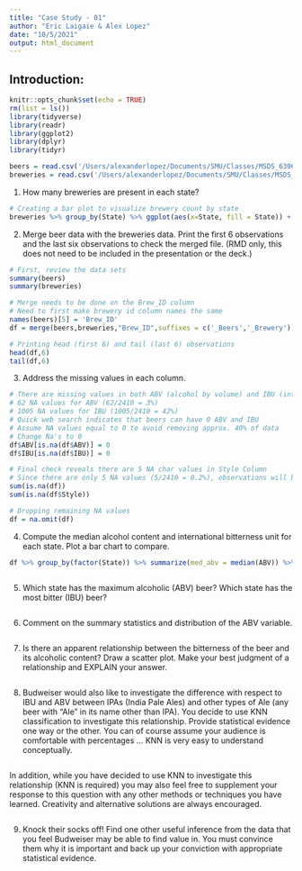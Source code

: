 ```yaml
---
title: "Case Study - 01"
author: "Eric Laigaie & Alex Lopez"
date: "10/5/2021"
output: html_document
---
```

## Introduction:


```r
knitr::opts_chunk$set(echo = TRUE)
rm(list = ls())
library(tidyverse)
library(readr)
library(ggplot2)
library(dplyr)
library(tidyr)
```

```r
beers = read.csv('/Users/alexanderlopez/Documents/SMU/Classes/MSDS_6306_Doing_Data_Science/Case_Study_1/Case-Study-01/Beers.csv', header = TRUE)
breweries = read.csv('/Users/alexanderlopez/Documents/SMU/Classes/MSDS_6306_Doing_Data_Science/Case_Study_1/Case-Study-01/Breweries.csv', header = TRUE)
```

1.   How many breweries are present in each state?
```r
# Creating a bar plot to visualize brewery count by state
breweries %>% group_by(State) %>% ggplot(aes(x=State, fill = State)) + geom_bar(width = .33) + theme(axis.text.x = element_text(angle = 90, vjust = 0.5, hjust=.1), aspect.ratio=1/2) + geom_text(stat='count', aes(label=..count..), vjust=-.33) + labs(title = 'Number of Breweries Per State', y = 'Number of Breweries')
```

2.   Merge beer data with the breweries data. Print the first 6 observations and the last six observations to check the merged file.  (RMD only, this does not need to be included in the presentation or the deck.)
```r
# First, review the data sets
summary(beers)
summary(breweries)

# Merge needs to be done on the Brew_ID column
# Need to first make brewery id column names the same
names(beers)[5] = 'Brew_ID'
df = merge(beers,breweries,"Brew_ID",suffixes = c('_Beers','_Brewery'))

# Printing head (first 6) and tail (last 6) observations
head(df,6)
tail(df,6)
```

3.   Address the missing values in each column.
```r
# There are missing values in both ABV (alcohol by volume) and IBU (international bitterness unit)
# 62 NA values for ABV (62/2410 = 3%)
# 1005 NA values for IBU (1005/2410 = 42%)
# Quick web search indicates that beers can have 0 ABV and IBU
# Assume NA values equal to 0 to avoid removing approx. 40% of data
# Change Na's to 0
df$ABV[is.na(df$ABV)] = 0
df$IBU[is.na(df$IBU)] = 0

# Final check reveals there are 5 NA char values in Style Column
# Since there are only 5 NA values (5/2410 = 0.2%), observations will be dropped
sum(is.na(df))
sum(is.na(df$Style))

# Dropping remaining NA values
df = na.omit(df)
```

4.   Compute the median alcohol content and international bitterness unit for each state. Plot a bar chart to compare.
```r

df %>% group_by(factor(State)) %>% summarize(med_abv = median(ABV)) %>% ggplot(aes(x=factor(State),y=med_abv)) +geom_bar(stat="identity")



```

5.   Which state has the maximum alcoholic (ABV) beer? Which state has the most bitter (IBU) beer?
```r

```

6.   Comment on the summary statistics and distribution of the ABV variable.
```r

```

7.   Is there an apparent relationship between the bitterness of the beer and its alcoholic content? Draw a scatter plot.  Make your best judgment of a relationship and EXPLAIN your answer.
```r

```

8.  Budweiser would also like to investigate the difference with respect to IBU and ABV between IPAs (India Pale Ales) and other types of Ale (any beer with “Ale” in its name other than IPA).  You decide to use KNN classification to investigate this relationship.  Provide statistical evidence one way or the other. You can of course assume your audience is comfortable with percentages … KNN is very easy to understand conceptually.
```r

```

In addition, while you have decided to use KNN to investigate this relationship (KNN is required) you may also feel free to supplement your response to this question with any other methods or techniques you have learned.  Creativity and alternative solutions are always encouraged.
```r

```

9. Knock their socks off!  Find one other useful inference from the data that you feel Budweiser may be able to find value in.  You must convince them why it is important and back up your conviction with appropriate statistical evidence.
```r

```

